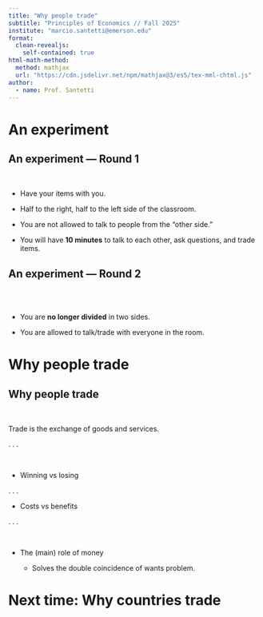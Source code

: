 ```yaml
---
title: "Why people trade"
subtitle: "Principles of Economics // Fall 2025"
institute: "marcio.santetti@emerson.edu"
format: 
  clean-revealjs:
    self-contained: true
html-math-method:
  method: mathjax
  url: "https://cdn.jsdelivr.net/npm/mathjax@3/es5/tex-mml-chtml.js"
author:
  - name: Prof. Santetti
---
```

  
# An experiment {background-color="#62259D"}
  
  
  
## An experiment &mdash; Round 1


<br>

- Have your items with you.


- Half to the [right]{.note}, half to the [left]{.note} side of the classroom.


- You are not allowed to talk to people from the "other side."


- You will have **10 minutes** to talk to each other, ask questions, and trade items.




## An experiment &mdash; Round 2


<br><br>

- You are **no longer divided** in two sides.

- You are allowed to talk/trade with everyone in the room.




# Why people trade {background-color="#62259D"}


## Why people trade


<br>

[Trade]{.note} is the exchange of goods and services.


. . .

<br>

- [Winning]{.note} vs [losing]{.note}

. . .

- [Costs]{.note} vs [benefits]{.note}

. . .

<br>

- The (main) role of [money]{.note}

  - Solves the [double coincidence of wants]{.note} problem.







# Next time: Why countries trade {background-color="#62259D"}